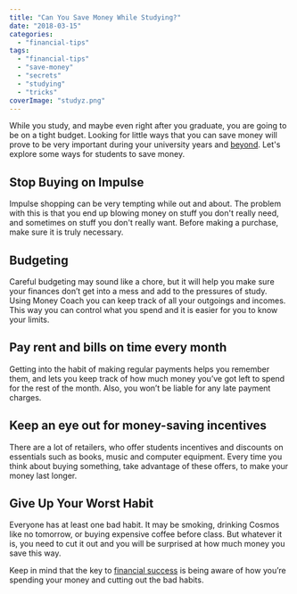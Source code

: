 ```yaml
---
title: "Can You Save Money While Studying?"
date: "2018-03-15"
categories: 
  - "financial-tips"
tags: 
  - "financial-tips"
  - "save-money"
  - "secrets"
  - "studying"
  - "tricks"
coverImage: "studyz.png"
---
```


While you study, and maybe even right after you graduate, you are going to be on a tight budget. Looking for little ways that you can save money will prove to be very important during your university years and [beyond](https://imperiumapps.com/a-roadmap-to-optimizing-your-startups-finances/). Let's explore some ways for students to save money.

## Stop Buying on Impulse

Impulse shopping can be very tempting while out and about. The problem with this is that you end up blowing money on stuff you don't really need, and sometimes on stuff you don't really want. Before making a purchase, make sure it is truly necessary.

## Budgeting

Careful budgeting may sound like a chore, but it will help you make sure your finances don’t get into a mess and add to the pressures of study. Using Money Coach you can keep track of all your outgoings and incomes. This way you can control what you spend and it is easier for you to know your limits.

## Pay rent and bills on time every month

Getting into the habit of making regular payments helps you remember them, and lets you keep track of how much money you’ve got left to spend for the rest of the month. Also, you won’t be liable for any late payment charges.

## Keep an eye out for money-saving incentives

There are a lot of retailers, who offer students incentives and discounts on essentials such as books, music and computer equipment. Every time you think about buying something, take advantage of these offers, to make your money last longer.

## Give Up Your Worst Habit

Everyone has at least one bad habit. It may be smoking, drinking Cosmos like no tomorrow, or buying expensive coffee before class. But whatever it is, you need to cut it out and you will be surprised at how much money you save this way.

Keep in mind that the key to [financial success](https://apps.apple.com/app/apple-store/id989642198?pt=118449936&ct=website&mt=8) is being aware of how you’re spending your money and cutting out the bad habits.

